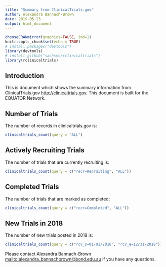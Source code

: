 ```yaml
---
title: "Summary from ClinicalTrials.gov"
author: Alexandra Bannach-Brown
date: 2019-05-23
output: html_document
---
```


```r
chooseCRANmirror(graphics=FALSE, ind=1)
knitr::opts_chunk$set(echo = TRUE)
# install.packages("devtools")
library(devtools)
# install_github("sachsmc/rclinicaltrials")
library(rclinicaltrials)
```

## Introduction

This is document which shows the summary information from ClinicalTrials.gov <http://clinicaltrials.gov>. This document is built for the EQUATOR Network. 


## Number of Trials

The number of records in clinicaltrials.gov is: 

```r
clinicaltrials_count(query = "ALL")
```


## Actively Recruiting Trials

The number of trials that are currently recruiting is: 
```r
clinicaltrials_count(query = c("recr=Recruiting", "ALL"))
```


## Completed Trials

The number of trials that are marked as completed:
```r
clinicaltrials_count(query = c("recr=Completed", "ALL"))
```


## New Trials in 2018
The number of new trials posted in 2018 is: 
```r
clinicaltrials_count(query = c("rcv_s=01/01/2018", "rcv_e=12/31/2018"))
```


Please contact Alexandra Bannach-Brown <mailto:alexandra_bannachbrown@bond.edu.au> if you have any questions. 


